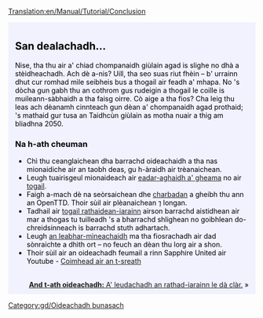 [[Translation:en/Manual/Tutorial/Conclusion]]

{{en/Tabs|5|5
|Oideachadh/Gd|1. A' tòiseachadh<!--
-->|Oideachadh/Busaichean/Gd|2. Busaichean<!--
-->|Oideachadh/Trèanaichean/Gd|3. Trèanaichean<!--
-->|Oideachadh/Plèanaichean/Gd|4. Plèanaichean<!--
-->|Oideachadh/Earradh/Gd|5. Earradh}}
<div style="padding:.5em 1em 1em 1em; border-top:none; background-color:#f1f2fe; color:#000;">
{{gd/tutorial}}

==San dealachadh...==
Nise, tha thu air a' chiad chompanaidh giùlain agad is slighe no dhà a stèidheachadh. Ach dè a-nis? Uill, tha seo suas riut fhèin – b' urrainn dhut cur romhad mìle seibheis bus a thogail air feadh a' mhapa. No 's dòcha gun gabh thu an cothrom gus rudeigin a thogail le coille is  muileann-sàbhaidh a tha faisg oirre. Cò aige a tha fios? Cha leig thu leas ach dèanamh cinnteach gun dèan a' chompanaidh agad prothaid; 's mathaid gur tusa an Taidhcùn giùlain as motha nuair a thig am bliadhna 2050.

===Na h-ath cheuman===
* Chì thu ceanglaichean dha barrachd oideachaidh a tha nas mionaidiche air an taobh deas, gu h-àraidh air trèanaichean.
* Leugh tuairisgeul mionaideach air [[en/Manual/Game interface|eadar-aghaidh a' gheama]] no air [[en/Manual/Construction|togail]].
* Faigh a-mach dè na seòrsaichean dhe [[en/Manual/Base Set/Vehicles/Vehicles|charbadan]] a gheibh thu ann an OpenTTD. Thoir sùil air plèanaichean ⁊ longan.
* Tadhail air [[en/Manual/Railway construction|togail rathaidean-iarainn]] airson barrachd aistidhean air mar a thogas tu tuilleadh 's a bharrachd shlighean no goibhlean do-chreidsinneach is barrachd stuth adhartach.
* Leugh [[en/Manual/OpenTTD| an leabhar-mìneachaidh]] ma tha fiosrachadh air dad sònraichte a dhìth ort – no feuch an dèan thu lorg air a shon.
* Thoir sùil air an oideachadh feumail a rinn Sapphire United air Youtube - [http://www.youtube.com/watch?v=KAriYewKvj8&feature=PlayList&p=C168C0CB0588B9A0&index=0&playnext=1 Coimhead air an t-sreath]

<br style="clear:both;">
<span style="float: right">[[gd/Manual/Oideachadh/Dà clàr rèile|'''And t-ath oideachadh:''' A' leudachadh an rathad-iarainn le dà clàr.]] &raquo;</span>
</div>
[[Category:gd/Oideachadh bunasach]]